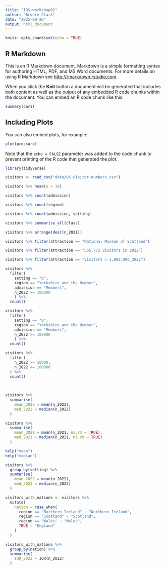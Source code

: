 ```yaml
---
title: "IDS-workshop02"
author: "Brodie Clark"
date: "2025-09-26"
output: html_document
---
```


```r
knitr::opts_chunk$set(echo = TRUE)
```

## R Markdown

This is an R Markdown document. Markdown is a simple formatting syntax for authoring HTML, PDF, and MS Word documents. For more details on using R Markdown see <http://rmarkdown.rstudio.com>.

When you click the **Knit** button a document will be generated that includes both content as well as the output of any embedded R code chunks within the document. You can embed an R code chunk like this:

```r
summary(cars)
```

## Including Plots

You can also embed plots, for example:

```r
plot(pressure)
```

Note that the `echo = FALSE` parameter was added to the code chunk to prevent printing of the R code that generated the plot.


```r
library(tidyverse)

visitors <- read_csv("data/UK-visitor-numbers.csv")

visitors %>% head(n = 10)

visitors %>% count(admission)

visitors %>% count(region)

visitors %>% count(admission, setting)

visitors %>% summarise_all(class)

visitors %>% arrange(desc(n_2021))

visitors %>% filter(attraction == "National Museum of Scotland")

visitors %>% filter(attraction == "565,772 visitors in 2022")

visitors %>% filter(attraction == "visitors > 1,000,000_2022")

visitors %>%
  filter(
    setting == "O",
    region == "Yorkshire and the Humber",
    admission == "Members",
    n_2022 >= 100000
    ) %>%
  count()
```

```r
visitors %>%
  filter(
    setting == "O",
    region == "Yorkshire and the Humber",
    admission == "Members",
    n_2022 >= 100000
    ) %>%
  count()
```

```r
visitors %>%
  filter(
    n_2022 >= 50000, 
    n_2022 <= 100000
  ) %>%
  count()
    
  
```

```r
visitors %>% 
  summarise(
    mean_2022 = mean(n_2022),
    med_2022 = median(n_2022)
  )
```

```r
visitors %>% 
  summarise(
    mean_2021 = mean(n_2021, na.rm = TRUE),
    med_2021 = median(n_2021, na.rm = TRUE)
  )
```

```r
help("mean")
help("median")
```

```r
visitors %>% 
  group_by(setting) %>%
  summarise(
    mean_2022 = mean(n_2022),
    med_2022 = median(n_2022)
  )
```

```r
visitors_with_nations <- visitors %>%
  mutate(
    nation = case_when(
      region == "Northern Ireland" ~ "Northern Ireland",
      region == "Scotland" ~ "Scotland",
      region == "Wales" ~ "Wales",
      TRUE ~ "England"
    )
  )

```

```r
visitors_with_nations %>% 
  group_by(nation) %>%
  summarise(
    IQR_2022 = IQR(n_2022)
  )
```

